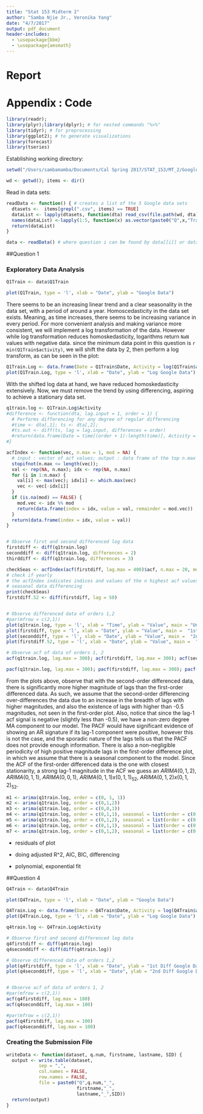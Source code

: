 ```yaml
---
title: "Stat 153 Midterm 2"
author: "Samba Njie Jr., Veronika Yang"
date: "4/7/2017"
output: pdf_document
header-includes:
  - \usepackage{bbm}
  - \usepackage{amsmath}
---
```


# Report





# Appendix : Code
```r
library(readr); 
library(plyr);library(dplyr); # for nested commands "%>%"
library(tidyr); # for preprocessing 
library(ggplot2); # to generate visualizations
library(forecast)
library(tseries)
```

Establishing working directory:
```r
setwd("/Users/sambamamba/Documents/Cal Spring 2017/STAT_153/MT_2/GoogleTimeSeries")

wd <- getwd(); items <- dir()
```

Read in data sets:
```r
readData <- function() { # creates a list of the 5 Google data sets
  dtasets <-  items[grepl(".csv", items) == TRUE]
  dataList <- lapply(dtasets, function(dta) read_csv(file.path(wd, dta)))
  names(dataList) <-lapply(1:5, function(x) as.vector(paste0("Q",x,"Train")))
  return(dataList)
}

data <- readData() # where question i can be found by data[[i]] or data$QiTrain
```

##Question 1

### Exploratory Data Analysis

```r
Q1Train <- data$Q1Train

plot(Q1Train, type = 'l', xlab = "Date", ylab = "Google Data")

```

There seems to be an increasing linear trend and a clear seasonality in the data set, with a period of around a year. Homoscedasticity in the data set exists. Meaning, as time increases, there seems to be increasing variance in every period. For more convenient analysis and making variance more consistent, we will implement a log transformation of the data. However while log transformation reduces homoskedasticity, logarithms return `NaN` values with negative data. since the minimum data point in this question is `r min(Q1Train$activity)`, we will shift the data by 2, then perform a log transform, as can be seen in the plot:

```r
Q1Train.Log <- data.frame(Date = Q1Train$Date, Activity = log(Q1Train$activity + 2))
plot(Q1Train.Log, type = 'l', xlab = "Date", ylab = "Log Google Data")

```

With the shifted log data at hand, we have reduced homoskedasticity extensively. Now, we must remove the trend by using differencing, aspiring to achieve a stationary data set.

```r
q1train.log <- Q1Train.Log$Activity
#difference <- function(dta, lag.input = 1, order = 1) {
  # Performs differencing for any degree of regular differencing
  #time <- dta[,1]; ts <- dta[,2]; 
  #ts.out <- diff(ts, lag = lag.input, differences = order)
  #return(data.frame(Date = time[(order + 1):length(time)], Activity = ts.out))
#}

acfIndex <- function(vec, n.max = 1, mod = NA) {
  # input : vector of acf values; output : data frame of the top n.max values and their indices
  stopifnot(n.max <= length(vec));
  val <- rep(NA, n.max); idx <- rep(NA, n.max)
  for (i in 1:n.max) {
    val[i] <- max(vec); idx[i] <- which.max(vec)
    vec <- vec[-idx[i]]
  }
  if (is.na(mod) == FALSE) {
    mod.vec <- idx %% mod
    return(data.frame(index = idx, value = val, remainder = mod.vec))
  }
  return(data.frame(index = idx, value = val))
}


# Observe first and second differenced log data
firstdiff <- diff(q1train.log)
seconddiff <- diff(q1train.log, differences = 2)
thirddiff <- diff(q1train.log, differences = 3)

checkSeas <- acfIndex(acf(firstdiff, lag.max = 400)$acf, n.max = 20, mod = 52)
# check if yearly
# the acfIndex indicates indices and values of the n highest acf values, and found a lot of them are yearly trends. so assume a differencing of 52.
# seasonal data differencing
print(checkSeas)
firstdiff.52 <- diff(firstdiff, lag = 50) 


# Observe differenced data of orders 1,2
#par(mfrow = c(2,1))
plot(q1train.log, type = 'l', xlab = "Time", ylab = "Value", main = "Undifferenced Google Data")
plot(firstdiff, type = 'l', xlab = "Date", ylab = "Value", main =  "1st Diff Google Data");
plot(seconddiff, type = 'l', xlab = "Date", ylab = "Value", main =  "2nd Diff Google Data")
plot(firstdiff.52, type = 'l', xlab = "Date", ylab = "Value", main =  "1st Diff and 1st Seasonal Diff Google Data")

# Observe acf of data of orders 1, 2
acf(q1train.log, lag.max = 300); acf(firstdiff, lag.max = 300); acf(seconddiff, lag.max = 300); acf(firstdiff.52, lag.max = 300)

pacf(q1train.log, lag.max = 300); pacf(firstdiff, lag.max = 300); pacf(seconddiff, lag.max = 300); pacf(firstdiff.52, lag.max = 300)
```

From the plots above, observe that with the second-order differenced data, there is significantly more higher magnitude of lags than the first-order differenced data. As such, we assume that the second-order differencing over-differences the data due to an increase in the breadth of lags with higher magnitudes, and also the existence of lags with higher than -0.5 magnitudes, not seen in the first-order plot. Also, notice that since the lag-1 acf signal is negative (slightly less than -0.5), we have a non-zero degree MA component to our model. The PACF would have significant evidence of showing an AR signature if its lag-1 component were positive, however this is not the case, and the sporadic nature of the lags tells us that the PACF does not provide enough information. There is also a non-negligible periodicity of high positive magnitude lags in the first-order difference plot, in which we assume that there is a seasonal component to the model. Since the ACF of the first-order differenced data is the one with closest stationarity, a strong lag-1 magnitude in the ACF we guess an $ARIMA(0,1,2)$, $ARIMA(0,1,1)$, $ARIMA(0,0,1)$, $ARIMA(0,1,1)x(0,1,1)_{52}$, $ARIMA(0,1,2)x(0,1,2)_{52}$.



```r
m1 <- arima(q1train.log, order = c(0, 1, 1)) 
m2 <- arima(q1train.log, order = c(0,1,2))
m3 <- arima(q1train.log, order = c(0,0,1))
m4 <- arima(q1train.log, order = c(0,1,1), seasonal = list(order = c(0, 1, 1), period = 52))
m5 <- arima(q1train.log, order = c(0,1,2), seasonal = list(order = c(0, 1, 1), period = 52))
m6 <- arima(q1train.log, order = c(0,1,1), seasonal = list(order = c(0, 1, 2), period = 52))
m7 <- arima(q1train.log, order = c(0,1,2), seasonal = list(order = c(0, 1, 2), period = 52))

```

- residuals of plot

- doing adjusted R^2, AIC, BIC, differencing

- polynomial, exponential fit


##Question 4

```r
Q4Train <- data$Q4Train

plot(Q4Train, type = 'l', xlab = "Date", ylab = "Google Data")

Q4Train.Log <- data.frame(Date = Q4Train$Date, Activity = log(Q4Train$activity + 2))
plot(Q4Train.Log, type = 'l', xlab = "Date", ylab = "Log Google Data")

q4train.log <- Q4Train.Log$Activity

# Observe first and second differenced log data
q4firstdiff <- diff(q4train.log)
q4seconddiff <- diff(diff(q4train.log))

# Observe differenced data of orders 1,2
plot(q4firstdiff, type = 'l', xlab = "Date", ylab = "1st Diff Google Date");
plot(q4seconddiff, type = 'l', xlab = "Date", ylab = "2nd Diff Google Date")


# Observe acf of data of orders 1, 2
#par(mfrow = c(2,1))
acf(q4firstdiff, lag.max = 100)
acf(q4seconddiff, lag.max = 100)

#par(mfrow = c(2,1))
pacf(q4firstdiff, lag.max = 100)
pacf(q4seconddiff, lag.max = 100)
```




### Creating the Submission File

```r
writeData <- function(dataset, q.num, firstname, lastname, SID) {
  output <- write.table(dataset,
            sep = ",",
            col.names = FALSE,
            row.names = FALSE,
            file = paste0("Q",q.num,"_",
                          firstname,"_",
                          lastname,"_",SID))
  return(output)
}
```

